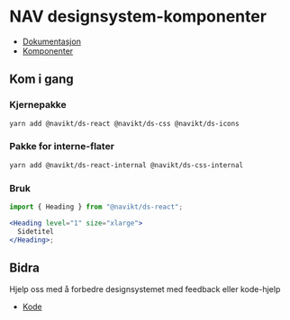 
<Meta title="Intro/Velkommen" />

# NAV designsystem-komponenter

- [Dokumentasjon](https://aksel.nav.no/designsystem)
- [Komponenter](https://aksel.nav.no/designsystem/side/oversikt-komponenter)

## Kom i gang

### Kjernepakke

```bash
yarn add @navikt/ds-react @navikt/ds-css @navikt/ds-icons
```

### Pakke for interne-flater

```bash
yarn add @navikt/ds-react-internal @navikt/ds-css-internal
```

### Bruk

```jsx
import { Heading } from "@navikt/ds-react";

<Heading level="1" size="xlarge">
  Sidetitel
</Heading>;
```

## Bidra

Hjelp oss med å forbedre designsystemet med feedback eller kode-hjelp

- [Kode](https://github.com/navikt/Designsystemet/tree/master/%40navikt)
